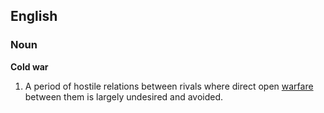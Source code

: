 ==English==
===Noun===
{{wikipedia}}
'''Cold war'''
# A period of hostile relations between rivals where direct open [[warfare]] between them is largely undesired and avoided.